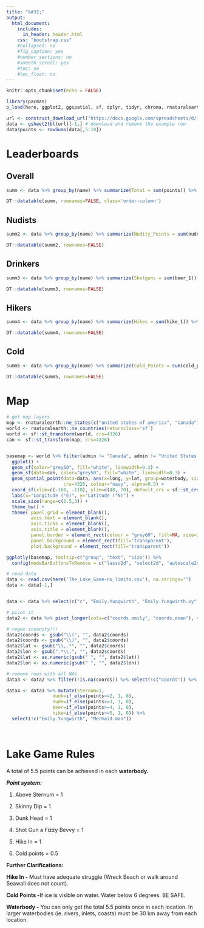 ```yaml
---
title: "&#32;"
output: 
  html_document:
    includes:
      in_header: header.html
    css: "bootstrap.css"
    #collapsed: no
    #fig_caption: yes
    #number_sections: no
    #smooth_scroll: yes
    #toc: no
    #toc_float: no
---
```


```r
knitr::opts_chunk$set(echo = FALSE)

library(pacman)
p_load(here, ggplot2, ggspatial, sf, dplyr, tidyr, chroma, rnaturalearthdata, gsheet, plotly, DT)


```

```r
url <- construct_download_url("https://docs.google.com/spreadsheets/d/1tcSxnIrAz6tnGWijpZ35WQaOtFICSiVnFsOnugcX_wo/edit", format="csv")
data <- gsheet2tbl(url)[-1,] # download and remove the example row
data$points <- rowSums(data[,5:10])
```

# Leaderboards {.tabset .tabset-pills}

## Overall

```r
summ <- data %>% group_by(name) %>% summarize(Total = sum(points)) %>% arrange(desc(Total)) %>% rename(Name=name)

DT::datatable(summ, rownames=FALSE, class='order-column')

```

## Nudists

```r
summ2 <- data %>% group_by(name) %>% summarize(Nudity_Points = sum(nude_1)) %>% arrange(desc(Nudity_Points)) %>% rename(Name=name)

DT::datatable(summ2, rownames=FALSE)

```

## Drinkers

```r
summ3 <- data %>% group_by(name) %>% summarize(Shotguns = sum(beer_1)) %>% arrange(desc(Shotguns)) %>% rename(Name=name)

DT::datatable(summ3, rownames=FALSE)

```

## Hikers

```r
summ4 <- data %>% group_by(name) %>% summarize(Hikes = sum(hike_1)) %>% arrange(desc(Hikes)) %>% rename(Name=name)

DT::datatable(summ4, rownames=FALSE)

```

## Cold

```r
summ5 <- data %>% group_by(name) %>% summarize(Cold_Points = sum(cold_points_0.5)) %>% arrange(desc(Cold_Points)) %>% rename(Name=name)

DT::datatable(summ5, rownames=FALSE)

```

# Map

```r

# get map layers
map <- rnaturalearth::ne_states(c("united states of america", "canada"), returnclass = 'sf')
world <- rnaturalearth::ne_countries(returnclass='sf')
world <- sf::st_transform(world, crs=4326)
can <- sf::st_transform(map, crs=4326)


basemap <- world %>% filter(admin != "Canada", admin != "United States of America")  %>% 
  ggplot() + 
  geom_sf(color="grey50", fill="white", linewidth=0.3) +
  geom_sf(data=can, color="grey50", fill="white", linewidth=0.3) + 
  geom_spatial_point(data=data, aes(x=long, y=lat, group=waterbody, size=points, text=paste("player:", name)), 
                     crs=4326, colour="navy", alpha=0.5) +
  coord_sf(xlim=c(-160, -110), ylim=c(48, 70), default_crs = sf::st_crs(4326)) +
  labs(x="Longitude (°E)", y="Latitude (°N)") +
  scale_size(range=c(1.5,3)) +
  theme_bw() + 
  theme( panel.grid = element_blank(),
         axis.text = element_blank(),
         axis.ticks = element_blank(),
         axis.title = element_blank(),
         panel.border = element_rect(colour = "grey60", fill=NA, size=3),
         panel.background = element_rect(fill='transparent'), 
         plot.background = element_rect(fill='transparent'))

ggplotly(basemap, tooltip=c("group", "text", "size")) %>% 
  config(modeBarButtonsToRemove = c("lasso2d", "select2d", "autoscale2d", "hoverClosestCartesian", "hoverCompareCartesian"), scrollZoom = TRUE) %>% layout(dragmode='pan')

```

```r

# read data 
data <- read.csv(here('The_Lake_Game-no_limits.csv'), na.strings="")
data <- data[-1,]


data <- data %>% select(c("c", "Emily.Yungwirth", "Emily.Yungwirth.xy", "Mermaid.man", "Mermaid.man.xy")) %>% rename(lake=c, coords.emily=Emily.Yungwirth.xy, coords.evan=Mermaid.man.xy)

# pivot it
data2 <- data %>% pivot_longer(cols=c("coords.emily", "coords.evan"), values_to="coords") %>% select(!c("name"))

# regex insanity!!!
data2$coords <- gsub("\\(", "", data2$coords)
data2$coords <- gsub("\\)", "", data2$coords)
data2$lat <- gsub("\\,.*", "", data2$coords)
data2$lon <- gsub(".*\\,", "", data2$coords)
data2$lat <- as.numeric(gsub(" ", "", data2$lat))
data2$lon <- as.numeric(gsub(" ", "", data2$lon))

# remove rows with all NAs 
data3 <- data2 %>% filter(!is.na(coords)) %>% select(!c("coords")) %>% mutate(name=if_else(is.na(Mermaid.man), "Emily", "Evan")) %>% mutate(points = if_else(!is.na(Mermaid.man), Mermaid.man, Emily.Yungwirth))

data4 <- data3 %>% mutate(sternum=1, 
                 dunk=if_else(points>=2, 1, 0), 
                 nude=if_else(points>=3, 1, 0),
                 beer=if_else(points>=4, 1, 0),
                 hike=if_else(points>=5, 1, 0)) %>%
  select(!c("Emily.Yungwirth", "Mermaid.man"))

 

```

# Lake Game Rules

A total of 5.5 points can be achieved in each **waterbody.**

***Point system:***

1.  Above Sternum = 1

2.  Skinny Dip = 1

3.  Dunk Head = 1

4.  Shot Gun a Fizzy Bevvy = 1

5.  Hike In = 1

6.  Cold points = 0.5

**Further Clarifications:**

**Hike In -** Must have adequate struggle (Wreck Beach or walk around Seawall does not count).

**Cold Points -**If ice is visible on water. Water below 6 degrees. BE SAFE.

**Waterbody -** You can only get the total 5.5 points once in each location. In larger waterbodies (ie. rivers, inlets, coasts) must be 30 km away from each location.
